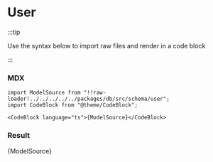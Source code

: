 # User

:::tip

Use the syntax below to import raw files and render in a code block

:::

### MDX

```mdx
import ModelSource from "!!raw-loader!../../../../../packages/db/src/schema/user";
import CodeBlock from "@theme/CodeBlock";

<CodeBlock language="ts">{ModelSource}</CodeBlock>
```

### Result


<CodeBlock language="ts">{ModelSource}</CodeBlock>
